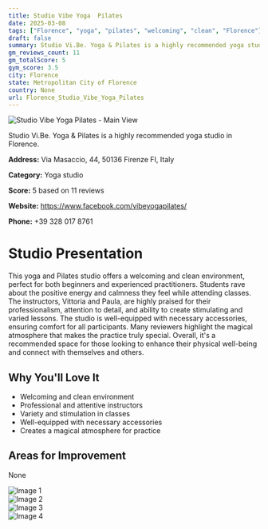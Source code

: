 ```yaml
---
title: Studio Vibe Yoga  Pilates
date: 2025-03-08
tags: ["Florence", "yoga", "pilates", "welcoming", "clean", "Florence"]  
draft: false
summary: Studio Vi.Be. Yoga & Pilates is a highly recommended yoga studio in Florence.
gm_reviews_count: 11
gm_totalScore: 5
gym_score: 3.5
city: Florence
state: Metropolitan City of Florence
country: None
url: Florence_Studio_Vibe_Yoga_Pilates
---
```


<div className="aspect-[16/9] relative my-8">
  <img 
    src="https://lh5.googleusercontent.com/p/AF1QipMsPnGPx2lZCpNukzYhM6qpo3N_SuIo8bIYEVbk=w1920-h1080-k-no"
    alt="Studio Vibe Yoga  Pilates - Main View"
    className="object-cover absolute inset-0 w-full h-full rounded-lg"
  />
</div>

Studio Vi.Be. Yoga & Pilates is a highly recommended yoga studio in Florence.

**Address:** Via Masaccio, 44, 50136 Firenze FI, Italy

**Category:** Yoga studio

**Score:** 5 based on 11 reviews

**Website:** https://www.facebook.com/vibeyogapilates/

**Phone:** +39 328 017 8761

# Studio Presentation

This yoga and Pilates studio offers a welcoming and clean environment, perfect for both beginners and experienced practitioners. Students rave about the positive energy and calmness they feel while attending classes. The instructors, Vittoria and Paula, are highly praised for their professionalism, attention to detail, and ability to create stimulating and varied lessons. The studio is well-equipped with necessary accessories, ensuring comfort for all participants. Many reviewers highlight the magical atmosphere that makes the practice truly special. Overall, it's a recommended space for those looking to enhance their physical well-being and connect with themselves and others.

## Why You'll Love It

- Welcoming and clean environment
- Professional and attentive instructors
- Variety and stimulation in classes
- Well-equipped with necessary accessories
- Creates a magical atmosphere for practice

## Areas for Improvement

None

<div className="grid grid-cols-1 xl:grid-cols-2 gap-4 my-8">
<div className="aspect-[4/3] relative"><img src="https://lh5.googleusercontent.com/p/AF1QipPxTyOUbU21KMPr04jQ_gTWCpWVrsy757tBDrj7=w1920-h1080-k-no" alt="Image 1" className="object-cover absolute inset-0 w-full h-full rounded-lg" /></div>
<div className="aspect-[4/3] relative"><img src="https://lh5.googleusercontent.com/p/AF1QipOFfzvAkuSoO7XfBCiasIp9LyMBo-ZabxcoG0gi=w1920-h1080-k-no" alt="Image 2" className="object-cover absolute inset-0 w-full h-full rounded-lg" /></div>
<div className="aspect-[4/3] relative"><img src="https://lh5.googleusercontent.com/p/AF1QipNdfn8foehMpgaQImo4G_5zBY-U7EcRxHBxwK1q=w1920-h1080-k-no" alt="Image 3" className="object-cover absolute inset-0 w-full h-full rounded-lg" /></div>
<div className="aspect-[4/3] relative"><img src="https://lh5.googleusercontent.com/p/AF1QipPiIfhLWfROPJRpdVulVr-5LQSyntCE63W0ePk2=w1920-h1080-k-no" alt="Image 4" className="object-cover absolute inset-0 w-full h-full rounded-lg" /></div>
</div>